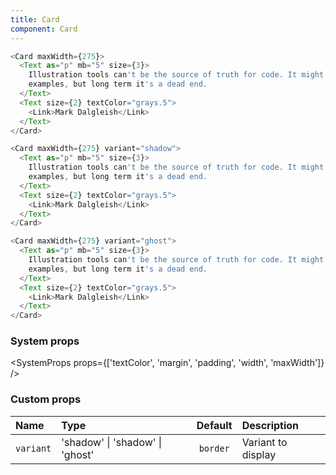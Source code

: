 ```yaml
---
title: Card
component: Card
---
```


```js live=true
<Card maxWidth={275}>
  <Text as="p" mb="5" size={3}>
    Illustration tools can't be the source of truth for code. It might demo well with simple
    examples, but long term it's a dead end.
  </Text>
  <Text size={2} textColor="grays.5">
    <Link>Mark Dalgleish</Link>
  </Text>
</Card>
```

```js live=true
<Card maxWidth={275} variant="shadow">
  <Text as="p" mb="5" size={3}>
    Illustration tools can't be the source of truth for code. It might demo well with simple
    examples, but long term it's a dead end.
  </Text>
  <Text size={2} textColor="grays.5">
    <Link>Mark Dalgleish</Link>
  </Text>
</Card>
```

```js live=true
<Card maxWidth={275} variant="ghost">
  <Text as="p" mb="5" size={3}>
    Illustration tools can't be the source of truth for code. It might demo well with simple
    examples, but long term it's a dead end.
  </Text>
  <Text size={2} textColor="grays.5">
    <Link>Mark Dalgleish</Link>
  </Text>
</Card>
```

### System props

<SystemProps props={['textColor', 'margin', 'padding', 'width', 'maxWidth']} />

### Custom props

| Name      | Type                            | Default  | Description        |
| :-------- | :------------------------------ | :------: | :----------------- |
| `variant` | 'shadow' \| 'shadow' \| 'ghost' | `border` | Variant to display |
